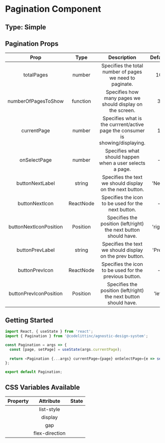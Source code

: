 # Pagination Component

## Type: Simple

## Pagination Props

|        Prop               |           Type            |                                                                                         Description                                                                                             |        Default         | Mandatory |
| :-----------------------: | :-----------------------: | :---------------------------------------------------------------------------------------------------------------------------------------------------------------------------------------------: | :--------------------: | :-------: |
|   totalPages              |          number           |                                      Specifies the total number of pages we need to paginate.                                                                                                   |          10            |   true    |
|   numberOfPagesToShow     |          function         |                                      Specifies how many pages we should display on the screen.                                                                                                  |          3             |   true    |
|   currentPage             |          number           |                                      Specifies what is the currrent/active page the consumer is showing/displaying.                                                                             |          1             |   true    |
|   onSelectPage            |          number           |                                      Specifies what should happen when a user selects a page.                                                                                                   |          -             |   true    |
|   buttonNextLabel         |          string           |                                      Specifies the text we should display on the next button.                                                                                                   |        'Next'          |   false   |
|   buttonNextIcon          |          ReactNode        |                                      Specifies the icon to be used for the next button.                                                                                                         |          -             |   false   |
|   buttonNextIconPosition  |          Position         |                                      Specifies the position (left/right) the next button should have.                                                                                           |        'right'         |   false   |
|   buttonPrevLabel         |          string           |                                      Specifies the text we should display on the prev button.                                                                                                   |        'Prev'          |   false   |
|   buttonPrevIcon          |          ReactNode        |                                      Specifies the icon to be used for the previous button.                                                                                                     |          -             |   false   |
|   buttonPrevIconPosition  |          Position         |                                      Specifies the position (left/right) the next button should have.                                                                                           |        'left'          |   false   |


## Getting Started

```javascript
import React, { useState } from 'react';
import { Pagination } from '@codelittinc/agnostic-design-system';

const Pagination = args => {  
  const [page, setPage] = useState(args.currentPage);
  
  return <Pagination {...args} currentPage={page} onSelectPage={e => setPage(e)} />;
};

export default Pagination;
```

## CSS Variables Available

|  Property   |    Attribute     |             State              |
| :---------: | :--------------: | :----------------------------: |
|             |   list-style     |                                |
|             |      display     |                                |
|             |       gap        |                                |
|             |  flex-direction  |                                |